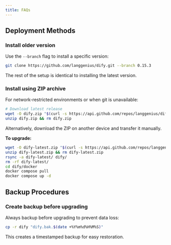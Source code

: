 ```yaml
---
title: FAQs
---
```


## Deployment Methods

### Install older version

Use the `--branch` flag to install a specific version:

```bash
git clone https://github.com/langgenius/dify.git --branch 0.15.3
```

The rest of the setup is identical to installing the latest version.

### Install using ZIP archive

For network-restricted environments or when git is unavailable:

```bash
# Download latest release
wget -O dify.zip "$(curl -s https://api.github.com/repos/langgenius/dify/releases/latest | jq -r '.zipball_url')"
unzip dify.zip && rm dify.zip
```

Alternatively, download the ZIP on another device and transfer it manually.

**To upgrade:**
```bash
wget -O dify-latest.zip "$(curl -s https://api.github.com/repos/langgenius/dify/releases/latest | jq -r '.zipball_url')"
unzip dify-latest.zip && rm dify-latest.zip
rsync -a dify-latest/ dify/
rm -rf dify-latest/
cd dify/docker
docker compose pull
docker compose up -d
```

## Backup Procedures

### Create backup before upgrading

Always backup before upgrading to prevent data loss:

```bash
cp -r dify "dify.bak.$(date +%Y%m%d%H%M%S)"
```

This creates a timestamped backup for easy restoration.
